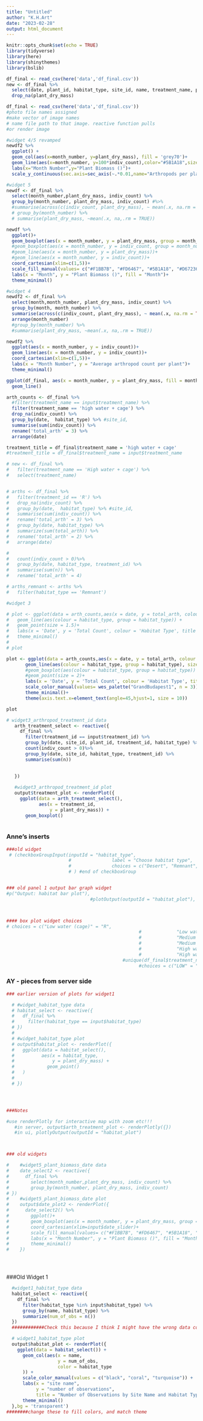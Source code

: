 ```yaml
---
title: "Untitled"
author: "K.H.Art"
date: "2023-02-28"
output: html_document
---
```


```r
knitr::opts_chunk$set(echo = TRUE)
library(tidyverse)
library(here)
library(shinythemes)
library(bslib)
```

```r
df_final <- read_csv(here('data','df_final.csv'))
new <- df_final %>% 
  select(date, plant_id, habitat_type, site_id, name, treatment_name, plant_dry_mass) %>%
  drop_na(plant_dry_mass)
```


```r
df_final <- read_csv(here('data','df_final.csv'))
#photo file names assigned
#make vector of image names
# name file path to that image. reactive function pulls 
#or render image
```

```r
#widget 4/5 revamped
newdf2 %>% 
  ggplot() + 
  geom_col(aes(x=month_number, y=plant_dry_mass), fill = 'grey70')+
  geom_line(aes(x=month_number, y=100*indiv_count),color="#5B1A18",size=2)+
  labs(x="Month Number",y="Plant Biomass ()")+
  scale_y_continuous(sec.axis=sec_axis(~.*0.01,name="Arthropods per plant"))

```

```r
#widget 5
newdf <- df_final %>% 
  select(month_number,plant_dry_mass, indiv_count) %>%
  group_by(month_number, plant_dry_mass, indiv_count) #%>%
  #summarise(across(c(indiv_count, plant_dry_mass), ~ mean(.x, na.rm = TRUE)))# %>% 
  # group_by(month_number) %>%
  # summarise(plant_dry_mass, ~mean(.x, na,.rm = TRUE))

newdf %>% 
  ggplot()+
  geom_boxplot(aes(x = month_number, y = plant_dry_mass, group = month_number, fill = factor(month_number)))+
  #geom_boxplot(aes(x = month_number, y = indiv_count, group = month_number))+
  #geom_line(aes(x = month_number, y = plant_dry_mass))+
  #geom_line(aes(x = month_number, y = indiv_count))+
  coord_cartesian(xlim=c(1,5))+
  scale_fill_manual(values= c("#F1BB7B", "#FD6467", "#5B1A18", "#D67236","#A2A475","#FAEFD1"))+
  labs(x = "Month", y = "Plant Biomass ()", fill = "Month")+
  theme_minimal()
```


```r
#widget 4
newdf2 <- df_final %>% 
  select(month,month_number, plant_dry_mass, indiv_count) %>%
  group_by(month, month_number) %>%
  summarise(across(c(indiv_count, plant_dry_mass), ~ mean(.x, na.rm = TRUE))) %>% 
  arrange(month_number)
  #group_by(month_number) %>%
  #summarise(plant_dry_mass, ~mean(.x, na,.rm = TRUE))

newdf2 %>% 
  ggplot(aes(x = month_number, y = indiv_count))+
  geom_line(aes(x = month_number, y = indiv_count))+
  coord_cartesian(xlim=c(1,5))+
  labs(x = "Month Number", y = "Average arthropod count per plant")+
  theme_minimal()


```


```r
ggplot(df_final, aes(x = month_number, y = plant_dry_mass, fill = month_number))+
  geom_line()
```


```r
arth_counts <- df_final %>% 
  #filter(treatment_name == input$treatment_name) %>% 
  filter(treatment_name == 'high water + cage') %>% 
  drop_na(indiv_count) %>% 
  group_by(date,  habitat_type) %>% #site_id,
  summarise(sum(indiv_count)) %>% 
  rename('total_arth' = 3) %>% 
  arrange(date)

treatment_title = df_final$treatment_name = 'high water + cage'
#treatment_title = df_final$treatment_name = input$treatment_name

# new <- df_final %>%
#   filter(treatment_name == 'High water + cage') %>%
#   select(treatment_name)


# arths <- df_final %>% 
#   filter(treatment_id == 'R') %>% 
#   drop_na(indiv_count) %>% 
#   group_by(date,  habitat_type) %>% #site_id,
#   summarise(sum(indiv_count)) %>% 
#   rename('total_arth' = 3) %>% 
#   group_by(date, habitat_type) %>% 
#   summarize(sum(total_arth)) %>% 
#   rename('total_arth' = 2) %>% 
#   arrange(date)

# 
#   count(indiv_count > 0)%>% 
#   group_by(date, habitat_type, treatment_id) %>% 
#   summarise(sum(n)) %>% 
#   rename('total_arth' = 4) 

# arths_remnant <- arths %>% 
#   filter(habitat_type == 'Remnant')
```


```r
#widget 3

# plot <- ggplot(data = arth_counts,aes(x = date, y = total_arth, colour = habitat_type)) +
#   geom_line(aes(colour = habitat_type, group = habitat_type)) +
#   geom_point(size = 1.5)+
#   labs(x = 'Date', y = 'Total Count', colour = 'Habitat Type', title = paste0('Total arthropod count by month on brittlebush plants treated with ',treatment_title))+
#   theme_minimal()
#   
# plot

plot <- ggplot(data = arth_counts,aes(x = date, y = total_arth, colour = habitat_type)) +
       geom_line(aes(colour = habitat_type, group = habitat_type), size = 2) +
       #geom_boxplot(aes(colour = habitat_type, group = habitat_type)) +
       #geom_point(size = 2)+
       labs(x = 'Date', y = 'Total Count', colour = 'Habitat Type', title = paste0('Total arthropod count by month on brittlebush plants treated with ','treatment_title'))+
       scale_color_manual(values= wes_palette("GrandBudapest1", n = 3))+
       theme_minimal()+
       theme(axis.text.x=element_text(angle=45,hjust=1, size = 10))

plot
```


```r
# widget3_arthropod_treatment_id data
   arth_treatment_select <- reactive({
     df_final %>%
       filter(treatment_id == input$treatment_id) %>% 
       group_by(date, site_id, plant_id, treatment_id, habitat_type) %>% 
       count(indiv_count > 0)%>% 
       group_by(date, site_id, habitat_type, treatment_id) %>% 
       summarise(sum(n)) 
       
       
   })

   #widget3_arthropod_treatment_id plot
   output$treatment_plot <- renderPlot({
     ggplot(data = arth_treatment_select(),
            aes(x = treatment_id,
                y = plant_dry_mass)) +
       geom_boxplot()
     
```




### Anne's inserts
```r

###old widget
 # (checkboxGroupInput(inputId = "habitat_type",
                       #               label = "Choose habitat type",
                       #               choices = c("Desert", "Remnant", "Urban"))
                       # ) #end of checkboxGroup


### old panel 1 output bar graph widget
#p("Output: habitat bar plot"),
                               #plotOutput(outputId = "habitat_plot"),



#### box plot widget choices
# choices = c("Low water (cage)" = "R",
                                                 #             "Low water (no cage)" = "O",
                                                 #             "Medium water (cage)" = "B",
                                                 #             "Medium water (no cage)" = "G",
                                                 #             "High water (cage)" = "Y",
                                                 #             "High water (no cage)" = "P"))
                                           #unique(df_final$treatment_name))
                                                 #choices = c("LOW" = "LOW", "MEDIUM" = "MEDIUM", "HIGH" = "HIGH"))#,


```

### AY - pieces from server side
```r
### earlier version of plots for widget1

  # #widget_habitat_type data
  # habitat_select <- reactive({
  #   df_final %>%
  #     filter(habitat_type == input$habitat_type)
  # })
  #
  # #widget_habitat_type plot
  # output$habitat_plot <- renderPlot({
  #   ggplot(data = habitat_select(),
  #          aes(x = habitat_type,
  #              y = plant_dry_mass) +
  #            geom_point()
  #   )
  #
  # })




###Notes

#use renderPlotly for interactive map with zoom etc!!!
   #in server, output$arth_treatment_plot <- renderPlotly({})
   #in ui, plotlyOutput(outputId = "habitat_plot")



### old widgets

#    #widget5_plant_biomass_date data
#    date_select2 <- reactive({
#      df_final %>%
#        select(month_number,plant_dry_mass, indiv_count) %>%
#        group_by(month_number, plant_dry_mass, indiv_count)
# })
#    #widget5_plant_biomass_date plot
#    output$date_plot2 <- renderPlot({
#      date_select2() %>%
#        ggplot()+
#        geom_boxplot(aes(x = month_number, y = plant_dry_mass, group = month_number, fill = factor(month_number)))+
#        coord_cartesian(xlim=input$date_slider)+
#        scale_fill_manual(values= c("#F1BB7B", "#FD6467", "#5B1A18", "#D67236","#A2A475","#FAEFD1"))+
#        labs(x = "Month Number", y = "Plant Biomass ()", fill = "Month Number")+
#        theme_minimal()
#    })





```

###Old Widget 1
```r

  #widget1_habitat_type data
  habitat_select <- reactive({
    df_final %>%
      filter(habitat_type %in% input$habitat_type) %>%
      group_by(name, habitat_type) %>%
      summarize(num_of_obs = n())
  })
  ############Check this because I think I might have the wrong data count

  # widget1_habitat_type plot
  output$habitat_plot <- renderPlot({
    ggplot(data = habitat_select()) +
      geom_col(aes(x = name,
                   y = num_of_obs,
                   color = habitat_type
      )) +
      scale_color_manual(values = c("black", "coral", "turquoise")) +
      labs(x = "site name",
           y = "number of observations",
           title = "Number of Observations by Site Name and Habitat Type") +
      theme_minimal()
  },bg = 'transparent')
########change these to fill colors, and match theme


```

